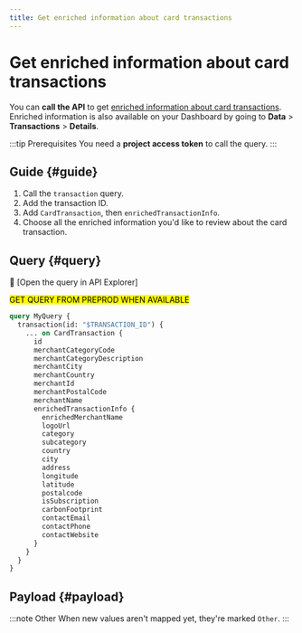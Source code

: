 ```yaml
---
title: Get enriched information about card transactions
---
```


# Get enriched information about card transactions

You can **call the API** to get [enriched information about card transactions](./index.mdx#enriched).
Enriched information is also available on your Dashboard by going to **Data** > **Transactions** > **Details**.

:::tip Prerequisites
You need a **project access token** to call the query.
:::

## Guide {#guide}

1. Call the `transaction` query.
1. Add the transaction ID.
1. Add `CardTransaction`, then `enrichedTransactionInfo`.
1. Choose all the enriched information you'd like to review about the card transaction.

## Query {#query}

🔎 [Open the query in API Explorer]

<mark>GET QUERY FROM PREPROD WHEN AVAILABLE</mark>

```graphql {2,3,12} showLineNumbers
query MyQuery {
  transaction(id: "$TRANSACTION_ID") {
    ... on CardTransaction {
      id
      merchantCategoryCode
      merchantCategoryDescription
      merchantCity
      merchantCountry
      merchantId
      merchantPostalCode
      merchantName
      enrichedTransactionInfo {
        enrichedMerchantName
        logoUrl
        category
        subcategory
        country
        city
        address
        longitude
        latitude
        postalcode
        isSubscription
        carbonFootprint
        contactEmail
        contactPhone
        contactWebsite
      }
    }
  }
}
```

## Payload {#payload}

:::note Other
When new values aren't mapped yet, they're marked `Other`.
:::

```json {2} showLineNumbers

```